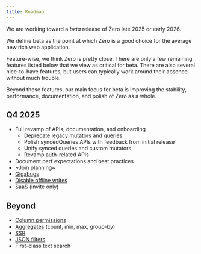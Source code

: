 ```yaml
---
title: Roadmap
---
```


We are working toward a *beta* release of Zero late 2025 or early 2026.

We define beta as the point at which Zero is a good choice for the average new rich web application. 

Feature-wise, we think Zero is pretty close. There are only a few remaining features listed below that we view as critical for beta. There are also several nice-to-have features, but users can typically work around their absence without much trouble.

Beyond these features, our main focus
for beta is improving the stability, performance, documentation, and polish of Zero as a whole.

## Q4 2025

- Full revamp of APIs, documentation, and onboarding
  - Deprecate legacy mutators and queries
  - Polish syncedQueries APIs with feedback from initial release
  - Unify synced queries and custom mutators
  - Revamp auth-related APIs
- Document perf expectations and best practices
- ~[Join planning](https://bugs.rocicorp.dev/p/zero/issue/3475)~
- [Gigabugs](https://bugs.rocicorp.dev/issue/3158)
- [Disable offline writes](https://bugs.rocicorp.dev/issue/4019)
- SaaS (invite only)

## Beyond

- [Column permissions](https://bugs.rocicorp.dev/p/zero/issue/3178)
- [Aggregates](https://bugs.rocicorp.dev/issue/3040) (count, min, max, group-by)
- [SSR](https://bugs.rocicorp.dev/issue/3491)
- [JSON filters](https://bugs.rocicorp.dev/p/zero/issue/3385)
- First-class text search
